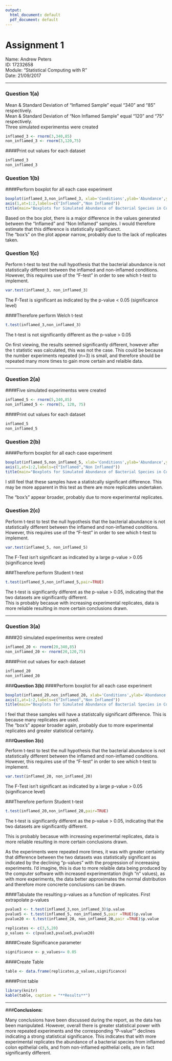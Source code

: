 ---
output:
  html_document: default
  pdf_document: default
---
# **Assignment 1**

Name: Andrew Peters  
ID: 17232658  
Module: "Statistical Computing with R"  
Date: 21/09/2017

***

### **Question 1(a)**

Mean & Standard Deviation of "Inflamed Sample" equal "340" and "85" respectively.    
Mean & Standard Deviation of "Non Inflamed Sample" equal "120" and "75" respectively.  
Three simulated experimentss were created 


```{r}
inflamed_3 <- rnorm(3,340,85)
non_inflamed_3 <- rnorm(3,120,75)
```


####Print out values for each dataset


```{r}
inflamed_3
non_inflamed_3
```


### **Question 1(b)**
####Perform boxplot for all each case experiment

```{r}
boxplot(inflamed_3,non_inflamed_3, xlab='Conditions',ylab='Abundance',ylim=c(0, 600))
axis(1,at=1:2,labels=c("Inflamed","Non Inflamed"))
title(main="Boxplots for Simulated Abundance of Bacterial Species in Colon")
```

Based on the box plot, there is a major difference in the values generated between the "Inflamed" and "Non Inflamed" samples. I would therefore estimate that this difference is statistically significanct.   
The "box's" on the plot appear narrow, probably due to the lack of replicates taken.

### **Question 1(c)**  

Perform t-test to test the null hypothesis that the bacterial abundance is not statistically different between the inflamed and non-inflamed conditions. However, this requires use of the "F-test" in order to see which t-test to implement.


```{r}
var.test(inflamed_3, non_inflamed_3)
```


The F-Test is significant as indicated by the p-value < 0.05 (significance level)

####Therefore perform Welch t-test

```{r}
t.test(inflamed_3,non_inflamed_3)
```

The t-test is not significantly different as the p-value > 0.05

On first viewing, the results seemed significantly different, however after the t statistic was calculated, this was not the case. This could be because the number experiments repeated (n=3) is small, and therefore should be repeated many more times to gain more certain and relaible data. 

***

### **Question 2(a)**

####Five simulated experimentss were created

```{r}
inflamed_5 <- rnorm(5,340,85)
non_inflamed_5 <- rnorm(5, 120, 75)
```

####Print out values for each dataset

```{r}
inflamed_5
non_inflamed_5
```

### **Question 2(b)**

####Perform boxplot for all each case experiment

```{r}
boxplot(inflamed_5,non_inflamed_5, xlab='Conditions',ylab='Abundance',ylim=c(0, 600))
axis(1,at=1:2,labels=c("Inflamed","Non Inflamed"))
title(main="Boxplots for Simulated Abundance of Bacterial Species in Colon")
```

I still feel that these samples have a statistcally significant difference. This may be more apparent in this test as there are more replicates undertaken.

The "box's" appear broader, probably due to more experimental replicates.
 
### **Question 2(c)**

Perform t-test to test the null hypothesis that the bacterial abundance is not statistically different between the inflamed and non-inflamed conditions. However, this requires use of the "F-test" in order to see which t-test to implement.

```{r}
var.test(inflamed_5, non_inflamed_5)

```

The F-Test isn't significant as indicated by a large p-value > 0.05 (significance level)

###Therefore perform Student t-test

```{r}
t.test(inflamed_5,non_inflamed_5,pair=TRUE)
```

The t-test is significantly different as the p-value > 0.05, indicating that the two datasets are significantly different.   
This is probably becasue with increasing experimental replicates, data is more reliable resulting in more certain conclusions drawn.

***

### **Question 3(a)**

####20 simulated experimentss were created

```{r}
inflamed_20 <- rnorm(20,340,85)
non_inflamed_20 <- rnorm(20,120,75)
```

####Print out values for each dataset

```{r}
inflamed_20
non_inflamed_20
```

###**Question 3(b)**
####Perform boxplot for all each case experiment

```{r}
boxplot(inflamed_20,non_inflamed_20, xlab='Conditions',ylab='Abundance',ylim=c(0, 600))
axis(1,at=1:2,labels=c("Inflamed","Non Inflamed"))
title(main="Boxplots for Simulated Abundance of Bacterial Species in Colon")
```

I feel that these samples will have a statistcally significant difference. This is because many replicates are used.   
The "box's" appear broader again, probably due to more experimental replicates and greater statistical certainty.

###**Question 3(c)**

Perform t-test to test the null hypothesis that the bacterial abundance is not statistically different between the inflamed and non-inflamed conditions. However, this requires use of the "F-test" in order to see which t-test to implement.

```{r}
var.test(inflamed_20, non_inflamed_20)
```

The F-Test isn't significant as indicated by a large p-value > 0.05 (significance level)   

###Therefore perform Student t-test

```{r}
t.test(inflamed_20,non_inflamed_20,pair=TRUE)
```

The t-test is significantly different as the p-value > 0.05, indicating that the two datasets are significantly different.     

This is probably becasue with increasing experimental replicates, data is more reliable resulting in more certain conclusions drawn.  

As the experiments were repeated more times, it was with greater certainty that difference between the two datasets was statistically significant as indicated by the declining "p-values" with the progression of incereasing experiments. I'd imagine, this is due to more relaible data being produced by the computer software with increased experimentation (high "n" values), as with more experiments, the data better approximates the normal distribution and therefore more concrerte conclusions can be drawn.  

####Tabulate the resulting p-values as a function of replicates. First extrapolate p-values

```{r}
pvalue3 <- t.test(inflamed_3,non_inflamed_3)$p.value
pvalue5 <- t.test(inflamed_5, non_inflamed_5,pair =TRUE)$p.value
pvalue20 <- t.test(inflamed_20, non_inflamed_20,pair =TRUE)$p.value

replicates <- c(3,5,20)
p_values <- c(pvalue3,pvalue5,pvalue20)
```

####Create Significance parameter

```{r}
significance <- p_values<= 0.05
```

####Create Table
```{r}
table <- data.frame(replicates,p_values,significance)
```


####Print table

```{r} 
library(knitr)
kable(table, caption = "**Results**")
```

***

###**Conclusions:**

Many conclusions have been discussed during the report, as the data has been manipulated. However, overall there is greater statistical power with more repeated experiments and the corresponding "P-value"" declines indicating a strong statistical significance. This indicates that with more experimental replicates the  abundance of a bacterial species from inflamed colon epithelial cells, and from non-inflamed epithelial cells, are in fact significantly different.